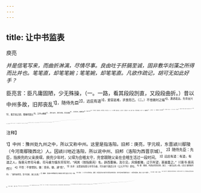```yaml
---
---
---
```

title: 让中书监表
---



庾亮

*并是信笔写来，而曲折淋漓，尽情尽事。良由吐于肝膈至诚，固非敷华剡藻之所得而比并也。笔笔直，却笔笔婉；笔笔婉，却笔笔直。凡欲作疏记，胡可无如此好手？*

臣亮言：臣凡庸固陋，少无殊操，（一。一路，看其段段剀直，又段段曲折。）昔以中州多故，旧邦丧乱<sup>1】，随侍先臣<sup>2】，远庇有道<sup>3】，爱容逃难，求食而已。（二。）不悟微时之福<sup>4】，遭遇嘉运。先帝龙兴<sup>5】，垂异常之顾，既眷同国士<sup>6】，又申以婚姻<sup>7】，遂阶亲宠，累忝非服。弱冠濯缨<sup>8】，沐浴芳风，频繁省闼<sup>9】，出总六军<sup>14】，十余年间，位超先达。无劳受遇，无与臣比。（三。）小人禄薄，福过灾生，止足之分，臣所宜守。（四。此是一曲。）而偷荣昧进，日尔一日，谤讟既集<sup>11】，上尘圣朝。（五。）始欲自闻，而先帝登遐<sup>12】，区区微诚，竟未上达。（六。此又一曲。）
陛下践祚<sup>13】，圣政惟新，宰辅贤明，庶僚咸允，康哉之歌实存于至公<sup>14】。而国恩不已，复以臣领中书<sup>15】。臣领中书，则示天下以私矣。（七。以下，则皆反复极论此一“私”字也。）何者？臣于陛下，后之兄也。姻娅之嫌<sup>16】，与骨肉中表不同。虽太上至公，圣德无私，（一曲。）然世之丧道，有自来矣。悠悠六合<sup>17】，皆私其姻，人皆有私，则谓天下无公矣。（妙语，妙笔！）是以前后二汉，咸以抑后党安，进婚族危。向使西京七族<sup>18】、东京六姓皆非姻族<sup>19】，各以平进，纵不悉全，决不尽败。今之尽败，更由姻昵<sup>2】。（笔笔曲。）
臣历观庶姓在世<sup>2】，无党于朝，无援于时，植根之本，轻也薄也。苟无大瑕，犹或见容。（看他忽开二比。）至于外戚，凭托天地<sup>2】，势连四时，根援扶疏，重矣大矣。而或居权宠，四海侧目，事有不允，罪不容诛。
身既招殃，国为之弊。（二比，最为真切，看他下结，益更真切。）其故何邪？由姻媾之私，群情之所不能免，故率其所嫌而嫌之于国，是以疏附则信<sup>2】，姻进则疑2。疑积于百姓之心，则祸成于重闼之内矣。此皆往代成鉴，可为寒心者也。（结过。）夫万物之所不通，圣贤因而不夺<sup>4】。（提笔重起。）冒亲以求一才之用，未若防嫌以明至公。今以臣之才，兼如此之嫌，而使内处心膂<sup>2】，外总兵权<sup>4】，以此求治，未之闻也；以此招祸，可立待也。（此等双笔，却是晋文。）虽陛下二相<sup>20】，明其愚款<sup>3】，朝士百僚，颇识其情，（又曲。）天下之人，安可门到户说，使皆坦然邪！（最真切。）
夫富贵宠荣，臣所不能忘也；刑罚贫贱，臣所不能甘也。今恭命则愈，违命则苦，臣虽不达，何事背时违上，自贻患责邪？（又曲。段段句句真切。）实仰览殷鉴<sup>3】，量己知弊，身不足惜，为国取悔<sup>3】，是以悾悴屡陈丹款。而微诚浅薄，未垂察谅，忧惶屏营，不知所厝<sup>3】。（真可谓淋漓尽致之文。）以臣今地<sup>3】，不可以进明矣。且违命已久，臣之罪又积矣<sup>4】，归骸私门，以待刑书。愿陛下垂天地之鉴，察臣之愚，则虽死之日，犹生之年矣。

<sup>注释】

<sup>1】中州：豫州处九州之中，所以又称中州。这里是指洛阳。旧邦：庚亮，字元规，东晋颍川鄢陵（今河南鄢陵西北）人。因颍川地近洛阳，所以说中州、旧邦（洛阳为西晋京城）。
<sup>2】随侍先臣：先臣，指庾亮的父亲庾琛。庾亮少年时，父琛为会稽太守，亮曾跟随父亲在会稽生活过一段时间。
<sup>3】远庇有道：有道，有道之人，指晋元帝司马睿。司马睿为镇东将军时，“闻其（按指庾亮）名，辟西曹掾。及引见，风情都雅，过于所望，甚器重之。”（《晋书·庾亮传》）
<sup>4】不悟：不曾想到。徽：侥幸。徽，通“侥”。
<sup>5】先帝：这里是指晋元帝司马睿。司马睿于建武元年（公元317年）即位。
<sup>6】眷：眷顾、待遇亲切而优厚。国士：一国杰出的人物。《史记·淮阴侯列传》：“诸将易得耳，至于信者，国士无双。”
<sup>7】婚姻：指晋元帝聘庾亮之妹庾之君为皇太子妃一事。
<sup>8】弱冠：二十岁左右称弱冠。濯缨：这里是讲自己如同可清洗冠带的清水（而不是用来洗脚的浊水）一样受到重用。典出《孟子·离娄》。
<sup>9】省闼：禁闼、皇宫。
<sup>10】出总六军：指曾担任中领军的职务。中领军与中护军一道，同掌统率全国军队的实权。
<sup>11】谤（dú毒）：诽谤、怨言。
<sup>12】登遐：去世。古代对帝王死去的讳称。
<sup>13】陛下：指晋明帝司马绍。践祚：登上皇位。
<sup>14】康哉之歌：《书·益稷》：“（皋陶）乃赓载歌曰：“元首明哉，股肱良哉，庶事康哉。”康哉之歌，是一首舜帝时期政治清明的赞歌，这里借用来称颂晋明帝时的政治形势。
<sup>15】中书：中书监。魏晋时既设中书监，又设中书令。中书监的地位略高于中书令，为事实上的宰相。隋唐以后，中书监之名被废止，只设中书令一职。
<sup>16】姻娅：泛称有婚姻关系的亲戚。
<sup>17】六合：天地四方。这里是“天下”的意思。
<sup>18】西京七族：指西汉皇家姻亲吕、霍、上官、赵、丁、傅、王七大家族。西京，长安。
<sup>19】东京六姓：指东汉章德窦后、和熹邓后、安思阎后、桓思窦后、顺烈梁后、灵思何后的父系家族。东京，洛阳。
<sup>20】今之尽败：指晋惠帝的皇后贾南风纵容族兄、从舅等窃据要位，残杀大臣，谋害太子，引起国人不满，终于为赵王司马伦等所诛杀的事。
<sup>21】庶姓：指与皇族无姻亲关系的人。
<sup>22】外戚：皇帝的母系家庭及皇后的父系家族。天地：这里是以天地比喻皇帝、皇后。
<sup>23】疏附：异姓贤才受到重用。
<sup>24】姻进：外戚庸才得到重用。
<sup>25】重闼之内：官廷之中。
<sup>26】通：通达。不夺：任其自然。
<sup>27】内处心膂：指担任中书监的重任。心膂，心脏、脊骨。
<sup>28】外总兵权：指担任中领军的重要职务。
<sup>29】二相：指王教、王导。
<sup>30】愚款：见王濬《自理表》注20。
<sup>31】殷鉴：《诗·大雅·荡》：“殷鉴不远，在夏后之世。”原是说殷人灭夏，殷的子孙应以夏朝的灭亡为鉴戒。这里是指历史上那些有借鉴意义的大事。
<sup>32】为国取悔：担心会给国家造成祸害。
<sup>33】倥悾：诚恳的样子。丹敕：忠心。
<sup>34】忧惶屏营：忧惧彷徨。厝：措办。
<sup>35】今地：指处于容易引起别人嫌疑的地位。
<sup>36】积：多。
<sup>37】归骸私门：解职归家的意思。骸，形体。私门，私人住宅。
<sup>38】刑书：刊有刑法条文的书籍。这里是判罪的意思。